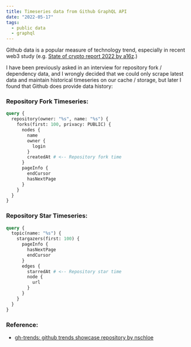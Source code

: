 ```yaml
---
title: Timeseries data from Github GraphQL API
date: "2022-05-17"
tags:
  - public data
  - graphql
---
```


Github data is a popular measure of technology trend, especially in recent
web3 study (e.g. [State of crypto report 2022 by a16z](https://a16zcrypto.com/state-of-crypto-report-a16z-2022/).)

I have been previously asked in an interview for repository fork / dependency
data, and I wrongly decided that we could only scrape latest data and maintain
historical timeseries on our cache / storage, but later I found that Github
does provide data history:

### Repository Fork Timeseries:

```graphql
query {
  repository(owner: "%s", name: "%s") {
    forks(first: 100, privacy: PUBLIC) {
      nodes {
        name
        owner {
          login
        }
        createdAt # <-- Repository fork time
      }
      pageInfo {
        endCursor
        hasNextPage
      }
    }
  }
}
```

### Repository Star Timeseries:

```graphql
query {
  topic(name: "%s") {
    stargazers(first: 100) {
      pageInfo {
        hasNextPage
        endCursor
      }
      edges {
        starredAt # <-- Repository star time
        node {
          url
        }
      }
    }
  }
}
```

### Reference:

- [gh-trends: github trends showcase repository by nschloe](https://github.com/nschloe/gh-trends)
